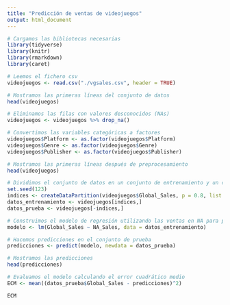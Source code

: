 ```yaml
---
title: "Predicción de ventas de videojuegos"
output: html_document
---
```


```r
# Cargamos las bibliotecas necesarias
library(tidyverse)
library(knitr)
library(rmarkdown)
library(caret)
```

```r
# Leemos el fichero csv
videojuegos <- read.csv("./vgsales.csv", header = TRUE)

# Mostramos las primeras líneas del conjunto de datos
head(videojuegos)
```

```r
# Eliminamos las filas con valores desconocidos (NAs)
videojuegos <- videojuegos %>% drop_na()

# Convertimos las variables categóricas a factores
videojuegos$Platform <- as.factor(videojuegos$Platform)
videojuegos$Genre <- as.factor(videojuegos$Genre)
videojuegos$Publisher <- as.factor(videojuegos$Publisher)

# Mostramos las primeras líneas después de preprocesamiento
head(videojuegos)
```

```r
# Dividimos el conjunto de datos en un conjunto de entrenamiento y un conjunto de prueba
set.seed(123)
indices <- createDataPartition(videojuegos$Global_Sales, p = 0.8, list = FALSE)
datos_entrenamiento <- videojuegos[indices,]
datos_prueba <- videojuegos[-indices,]

# Construimos el modelo de regresión utilizando las ventas en NA para predecir las ventas globales
modelo <- lm(Global_Sales ~ NA_Sales, data = datos_entrenamiento)
```

```r
# Hacemos predicciones en el conjunto de prueba
predicciones <- predict(modelo, newdata = datos_prueba)

# Mostramos las predicciones
head(predicciones)
```

```r
# Evaluamos el modelo calculando el error cuadrático medio
ECM <- mean((datos_prueba$Global_Sales - predicciones)^2)

ECM
```
